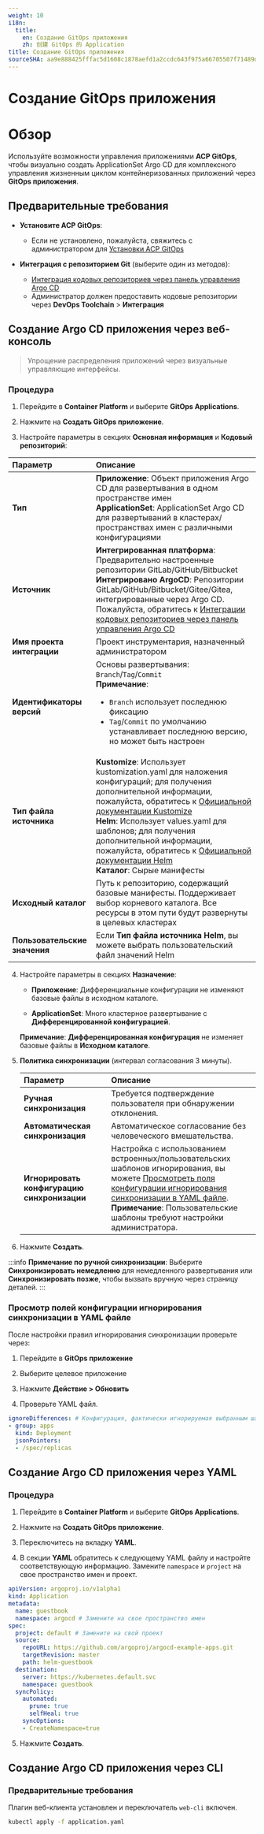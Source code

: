 ```yaml
---
weight: 10
i18n:
  title:
    en: Создание GitOps приложения
    zh: 创建 GitOps 的 Application
title: Создание GitOps приложения
sourceSHA: aa9e888425fffac5d1608c1878aefd1a2ccdc643f975a66705507f71489d4368
---
```


# Создание GitOps приложения

# Обзор

Используйте возможности управления приложениями **ACP GitOps**, чтобы визуально создать ApplicationSet Argo CD для комплексного управления жизненным циклом контейнеризованных приложений через **GitOps приложения**.

## Предварительные требования

- **Установите ACP GitOps**:
  - Если не установлено, пожалуйста, свяжитесь с администратором для [Установки ACP GitOps](/gitops/install_gitops/install_gitops_plugin.mdx)

- **Интеграция с репозиторием Git** (выберите один из методов):
  - [Интеграция кодовых репозиториев через панель управления Argo CD](../../how_to/argocd_git.mdx)
  - Администратор должен предоставить кодовые репозитории через **DevOps Toolchain** > **Интеграция**

## Создание Argo CD приложения через веб-консоль

> Упрощение распределения приложений через визуальные управляющие интерфейсы.

### Процедура

1. Перейдите в **Container Platform** и выберите **GitOps Applications**.

2. Нажмите на **Создать GitOps приложение**.

3. Настройте параметры в секциях **Основная информация** и **Кодовый репозиторий**:

| **Параметр**                | **Описание**                                                                                                                                                                                                                                                                                                                                                                                         |
| :--------------------------- | :------------------------------------------------------------------------------------------------------------------------------------------------------------------------------------------------------------------------------------------------------------------------------------------------------------------------------------------------------------------------------------------------------- |
| **Тип**                     | **Приложение**: Объект приложения Argo CD для развертывания в одном пространстве имен <br /> **ApplicationSet**: ApplicationSet Argo CD для развертываний в кластерах/пространствах имен с различными конфигурациями                                                                                                                                                                                             |
| **Источник**                 | **Интегрированная платформа**: Предварительно настроенные репозитории GitLab/GitHub/Bitbucket <br /> **Интегрировано ArgoCD**: Репозитории GitLab/GitHub/Bitbucket/Gitee/Gitea, интегрированные через Argo CD. Пожалуйста, обратитесь к [Интеграции кодовых репозиториев через панель управления Argo CD](../../how_to/argocd_git.mdx)                                                                                                                   |
| **Имя проекта интеграции**   | Проект инструментария, назначенный администратором                                                                                                                                                                                                                                                                                                                                                          |
| **Идентификаторы версий**    | Основы развертывания: `Branch`/`Tag`/`Commit`<br />**Примечание**:<ul><li>`Branch` использует последнюю фиксацию<br /></li><li>`Tag`/`Commit` по умолчанию устанавливает последнюю версию, но может быть настроен</li></ul>                                                                                                                                                                                                                                   |
| **Тип файла источника**      | **Kustomize**: Использует kustomization.yaml для наложения конфигураций; для получения дополнительной информации, пожалуйста, обратитесь к [Официальной документации Kustomize](https://kubectl.docs.kubernetes.io/guides/) <br />**Helm**: Использует values.yaml для шаблонов; для получения дополнительной информации, пожалуйста, обратитесь к [Официальной документации Helm](https://helm.sh/docs/chart_template_guide/values_files/) <br />**Каталог**: Сырые манифесты |
| **Исходный каталог**         | Путь к репозиторию, содержащий базовые манифесты. Поддерживает выбор корневого каталога. Все ресурсы в этом пути будут развернуты в целевых кластерах                                                                                                                                                                                                                                                             |
| **Пользовательские значения** | Если **Тип файла источника** **Helm**, вы можете выбрать пользовательский файл значений Helm                                                                                                                                                                                                                                                                                                                               |

4. Настройте параметры в секциях **Назначение**:

   - **Приложение**: Дифференциальные конфигурации не изменяют базовые файлы в исходном каталоге.

   - **ApplicationSet**: Много кластерное развертывание с **Дифференцированной конфигурацией**.

   **Примечание**: **Дифференцированная конфигурация** не изменяет базовые файлы в **Исходном каталоге**.

5. **Политика синхронизации** (интервал согласования 3 минуты).

   | **Параметр**                 | **Описание**                                                                                                                                                                          |
   | :---------------------------- | :--------------------------------------------------------------------------------------------------------------------------------------------------------------------------------------- |
   | **Ручная синхронизация**     | Требуется подтверждение пользователя при обнаружении отклонения.                                                                                                                                          |
   | **Автоматическая синхронизация** | Автоматическое согласование без человеческого вмешательства.                                                                                                                                     |
   | **Игнорировать конфигурацию синхронизации** | Настройка с использованием встроенных/пользовательских шаблонов игнорирования, вы можете [Просмотреть поля конфигурации игнорирования синхронизации в YAML файле](#viewyaml).<br /> **Примечание**: Пользовательские шаблоны требуют настройки администратора. |

6. Нажмите **Создать**.

:::info
**Примечание по ручной синхронизации**: Выберите **Синхронизировать немедленно** для немедленного развертывания или **Синхронизировать позже**, чтобы вызвать вручную через страницу деталей.
:::

<a id="viewyaml" />

### Просмотр полей конфигурации игнорирования синхронизации в YAML файле

После настройки правил игнорирования синхронизации проверьте через:

1. Перейдите в **GitOps приложение**

2. Выберите целевое приложение

3. Нажмите **Действие > Обновить**

4. Проверьте YAML файл.

```yaml
ignoreDifferences: # Конфигурация, фактически игнорируемая выбранным шаблоном пользовательской синхронизации игнорирования
- group: apps
  kind: Deployment
  jsonPointers:
  - /spec/replicas
```

## Создание Argo CD приложения через YAML

### Процедура

1. Перейдите в **Container Platform** и выберите **GitOps Applications**.

2. Нажмите на **Создать GitOps приложение**.

3. Переключитесь на вкладку **YAML**.

4. В секции **YAML** обратитесь к следующему YAML файлу и настройте соответствующую информацию. Замените `namespace` и `project` на свое пространство имен и проект.

```yaml
apiVersion: argoproj.io/v1alpha1
kind: Application
metadata:
  name: guestbook
  namespace: argocd # Замените на свое пространство имен
spec:
  project: default # Замените на свой проект
  source:
    repoURL: https://github.com/argoproj/argocd-example-apps.git
    targetRevision: master
    path: helm-guestbook
  destination:
    server: https://kubernetes.default.svc
    namespace: guestbook
  syncPolicy:
    automated:
      prune: true
      selfHeal: true
    syncOptions:
    - CreateNamespace=true
```

5. Нажмите **Создать**.

## Создание Argo CD приложения через CLI

### Предварительные требования

Плагин веб-клиента установлен и переключатель `web-cli` включен.

```bash
kubectl apply -f application.yaml
```
